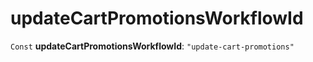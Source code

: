 
# updateCartPromotionsWorkflowId

 `Const` **updateCartPromotionsWorkflowId**: `"update-cart-promotions"`
